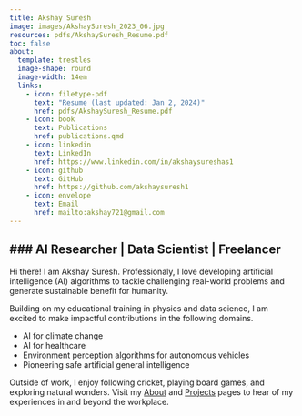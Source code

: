 ```yaml
---
title: Akshay Suresh
image: images/AkshaySuresh_2023_06.jpg
resources: pdfs/AkshaySuresh_Resume.pdf
toc: false
about: 
  template: trestles
  image-shape: round
  image-width: 14em
  links:
    - icon: filetype-pdf
      text: "Resume (last updated: Jan 2, 2024)"
      href: pdfs/AkshaySuresh_Resume.pdf
    - icon: book
      text: Publications
      href: publications.qmd
    - icon: linkedin
      text: LinkedIn
      href: https://www.linkedin.com/in/akshaysureshas1
    - icon: github
      text: GitHub
      href: https://github.com/akshaysuresh1
    - icon: envelope
      text: Email
      href: mailto:akshay721@gmail.com
---
```


### AI Researcher | Data Scientist | Freelancer
---

Hi there! I am Akshay Suresh. Professionaly, I love developing artificial intelligence (AI) algorithms to tackle challenging real-world problems and generate sustainable benefit for humanity. 

Building on my educational training in physics and data science, I am excited to make impactful contributions in the following domains.

* AI for climate change
* AI for healthcare
* Environment perception algorithms for autonomous vehicles
* Pioneering safe artificial general intelligence

Outside of work, I enjoy following cricket, playing board games, and exploring natural wonders. Visit my [About](about.qmd) and [Projects](projects.qmd) pages to hear of my experiences in and beyond the workplace.
